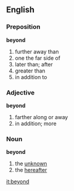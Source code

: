 ==English==
===Preposition===
'''beyond'''
# further away than 
# one the far side of
# later than; after
# greater than
# in addition to
===Adjective===
'''beyond'''
# farther along or away
# in addition; more
===Noun===
'''beyond'''
# the [[unknown]]
# the [[hereafter]]

[[it:beyond]]